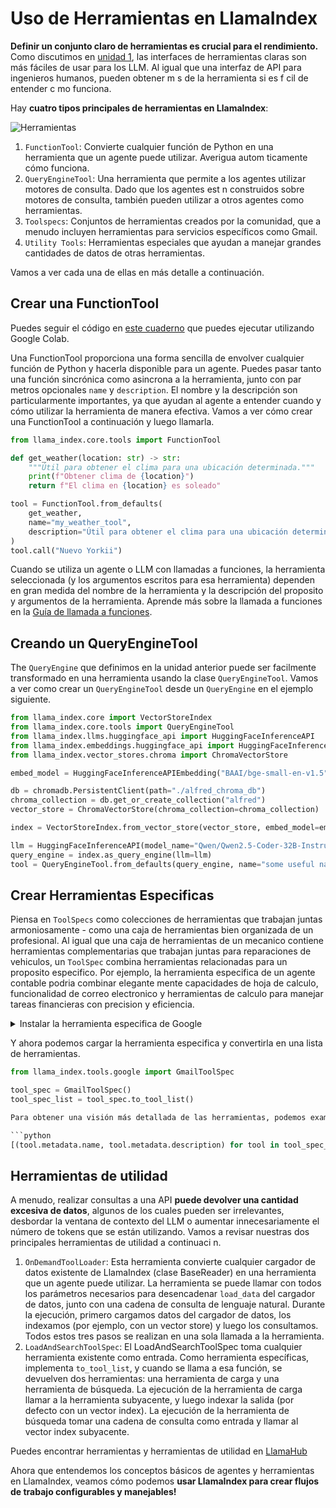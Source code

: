 # Uso de Herramientas en LlamaIndex

**Definir un conjunto claro de herramientas es crucial para el rendimiento.** Como discutimos en [unidad 1](../../unit1/tools), las interfaces de herramientas claras son más fáciles de usar para los LLM.
Al igual que una interfaz de API para ingenieros humanos, pueden obtener m s de la herramienta si es f cil de entender c mo funciona.

Hay **cuatro tipos principales de herramientas en LlamaIndex**:

![Herramientas](https://huggingface.co/datasets/agents-course/course-images/resolve/main/en/unit2/llama-index/tools.png)

1. `FunctionTool`: Convierte cualquier función de Python en una herramienta que un agente puede utilizar. Averigua autom ticamente cómo funciona.
2. `QueryEngineTool`: Una herramienta que permite a los agentes utilizar motores de consulta. Dado que los agentes est n construidos sobre motores de consulta, también pueden utilizar a otros agentes como herramientas.
3. `Toolspecs`: Conjuntos de herramientas creados por la comunidad, que a menudo incluyen herramientas para servicios específicos como Gmail.
4. `Utility Tools`: Herramientas especiales que ayudan a manejar grandes cantidades de datos de otras herramientas.

Vamos a ver cada una de ellas en más detalle a continuación.

## Crear una FunctionTool

<Tip>
Puedes seguir el código en <a href="https://huggingface.co/agents-course/notebooks/blob/main/unit2/llama-index/tools.ipynb" target="_blank">este cuaderno</a> que puedes ejecutar utilizando Google Colab.
</Tip>

Una FunctionTool proporciona una forma sencilla de envolver cualquier función de Python y hacerla disponible para un agente.
Puedes pasar tanto una función sincrónica como asincrona a la herramienta, junto con par metros opcionales `name` y `description`.
El nombre y la descripción son particularmente importantes, ya que ayudan al agente a entender cuando y cómo utilizar la herramienta de manera efectiva.
Vamos a ver cómo crear una FunctionTool a continuación y luego llamarla.

```python
from llama_index.core.tools import FunctionTool

def get_weather(location: str) -> str:
    """Útil para obtener el clima para una ubicación determinada."""
    print(f"Obtener clima de {location}")
    return f"El clima en {location} es soleado"

tool = FunctionTool.from_defaults(
    get_weather,
    name="my_weather_tool",
    description="Útil para obtener el clima para una ubicación determinada.",
)
tool.call("Nuevo Yorkii")
```

<Tip>Cuando se utiliza un agente o LLM con llamadas a funciones, la herramienta seleccionada (y los argumentos escritos para esa herramienta) dependen en gran medida del nombre de la herramienta y la descripción del proposito y argumentos de la herramienta. Aprende más sobre la llamada a funciones en la <a href="https://docs.llamaindex.ai/en/stable/examples/workflow/function_calling_agent/">Guía de llamada a funciones</a>.</Tip>

## Creando un QueryEngineTool

The `QueryEngine` que definimos en la unidad anterior puede ser facilmente transformado en una herramienta usando la clase `QueryEngineTool`.
Vamos a ver como crear un `QueryEngineTool` desde un `QueryEngine` en el ejemplo siguiente.

```python
from llama_index.core import VectorStoreIndex
from llama_index.core.tools import QueryEngineTool
from llama_index.llms.huggingface_api import HuggingFaceInferenceAPI
from llama_index.embeddings.huggingface_api import HuggingFaceInferenceAPIEmbedding
from llama_index.vector_stores.chroma import ChromaVectorStore

embed_model = HuggingFaceInferenceAPIEmbedding("BAAI/bge-small-en-v1.5")

db = chromadb.PersistentClient(path="./alfred_chroma_db")
chroma_collection = db.get_or_create_collection("alfred")
vector_store = ChromaVectorStore(chroma_collection=chroma_collection)

index = VectorStoreIndex.from_vector_store(vector_store, embed_model=embed_model)

llm = HuggingFaceInferenceAPI(model_name="Qwen/Qwen2.5-Coder-32B-Instruct")
query_engine = index.as_query_engine(llm=llm)
tool = QueryEngineTool.from_defaults(query_engine, name="some useful name", description="some useful description")
```

## Crear Herramientas Especificas

Piensa en `ToolSpecs` como colecciones de herramientas que trabajan juntas armoniosamente - como una caja de herramientas bien organizada de un profesional.
Al igual que una caja de herramientas de un mecanico contiene herramientas complementarias que trabajan juntas para reparaciones de vehiculos, un `ToolSpec` combina herramientas relacionadas para un proposito especifico.
Por ejemplo, la herramienta especifica de un agente contable podria combinar elegante mente capacidades de hoja de calculo, funcionalidad de correo electronico y herramientas de calculo para manejar tareas financieras con precision y eficiencia.

<details>
<summary>Instalar la herramienta especifica de Google</summary>
Como se introdujo en la [seccion sobre LlamaHub](llama-hub), podemos instalar la herramienta especifica de Google con el siguiente comando:
```python
pip install llama-index-tools-google
```
</details>

Y ahora podemos cargar la herramienta especifica y convertirla en una lista de herramientas.

```python
from llama_index.tools.google import GmailToolSpec

tool_spec = GmailToolSpec()
tool_spec_list = tool_spec.to_tool_list()

Para obtener una visión más detallada de las herramientas, podemos examinar los `metadata` de cada una de ellas.

```python
[(tool.metadata.name, tool.metadata.description) for tool in tool_spec_list]
```

## Herramientas de utilidad

A menudo, realizar consultas a una API **puede devolver una cantidad excesiva de datos**, algunos de los cuales pueden ser irrelevantes, desbordar la ventana de contexto del LLM o aumentar innecesariamente el número de tokens que se están utilizando.
Vamos a revisar nuestras dos principales herramientas de utilidad a continuaci n.

1. `OnDemandToolLoader`: Esta herramienta convierte cualquier cargador de datos existente de LlamaIndex (clase BaseReader) en una herramienta que un agente puede utilizar. La herramienta se puede llamar con todos los parámetros necesarios para desencadenar `load_data` del cargador de datos, junto con una cadena de consulta de lenguaje natural. Durante la ejecución, primero cargamos datos del cargador de datos, los indexamos (por ejemplo, con un vector store) y luego los consultamos. Todos estos tres pasos se realizan en una sola llamada a la herramienta.
2. `LoadAndSearchToolSpec`: El LoadAndSearchToolSpec toma cualquier herramienta existente como entrada. Como herramienta específicas, implementa `to_tool_list`, y cuando se llama a esa función, se devuelven dos herramientas: una herramienta de carga y una herramienta de búsqueda. La ejecución de la herramienta de carga llamar  a la herramienta subyacente, y luego indexar  la salida (por defecto con un vector index). La ejecución de la herramienta de búsqueda tomar  una cadena de consulta como entrada y llamar  al vector index subyacente.

<Tip>Puedes encontrar herramientas y herramientas de utilidad en <a href="https://llamahub.ai/">LlamaHub</a></Tip>

Ahora que entendemos los conceptos básicos de agentes y herramientas en LlamaIndex, veamos cómo podemos **usar LlamaIndex para crear flujos de trabajo configurables y manejables!**
